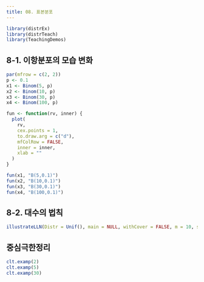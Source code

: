 ```yaml
---
title: 08. 표본분포
---
```


```r
library(distrEx)
library(distrTeach)
library(TeachingDemos)
```

## 8-1. 이항분포의 모습 변화

```r
par(mfrow = c(2, 2))
p <- 0.1
x1 <- Binom(5, p)
x2 <- Binom(10, p)
x3 <- Binom(30, p)
x4 <- Binom(100, p)

fun <- function(rv, inner) {
  plot(
    rv,
    cex.points = 1,
    to.draw.arg = c("d"),
    mfColRow = FALSE,
    inner = inner,
    xlab = ""
  )
}

fun(x1, "B(5,0.1)")
fun(x2, "B(10,0.1)")
fun(x3, "B(30,0.1)")
fun(x4, "B(100,0.1)")
```

## 8-2. 대수의 법칙

```r
illustrateLLN(Distr = Unif(), main = NULL, withCover = FALSE, m = 10, step = 2)
```

## 중심극한정리

```r
clt.examp(2)
clt.examp(5)
clt.examp(30)
```
